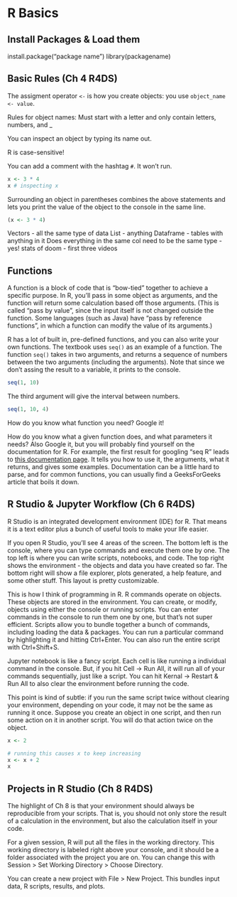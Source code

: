 # R Basics

## Install Packages & Load them
install.package("package name")
library(packagename)


## Basic Rules (Ch 4 R4DS)

The assigment operator `<-` is how you create objects: you use `object_name <- value`.

Rules for object names: Must start with a letter and only contain letters, numbers, and _

You can inspect an object by typing its name out.

R is case-sensitive!

You can add a comment with the hashtag `#`. It won't run.

```r
x <- 3 * 4
x # inspecting x
```

Surrounding an object in parentheses combines the above statements and lets you print the value of the object to the console in the same line.

```r
(x <- 3 * 4)
```
Vectors - all the same type of data
List - anything
Dataframe - tables with anything in it
  Does everything in the same col need to be the same type - yes!
stats of doom - first three videos

## Functions

A function is a block of code that is "bow-tied" together to achieve a specific purpose. In R, you'll pass in some object as arguments, and the function will return some calculation based off those arguments.
(This is called "pass by value", since the input itself is not changed outside the function. Some languages (such as Java) have "pass by reference functions", in which a function can modify the value of its arguments.)

R has a lot of built in, pre-defined functions, and you can also write your own functions. The textbook uses `seq()` as an example of a function. The function `seq()` takes in two arguments, and returns a sequence of numbers between the two arguments (including the arguments). Note that since we don't assing the result to a variable, it prints to the console.


```r
seq(1, 10)
```
The third argument will give the interval between numbers.

```r
seq(1, 10, 4)
```
How do you know what function you need? Google it!

How do you know what a given function does, and what parameters it needs? Also Google it, but you will probably find yourself on the documentation for R. For example, the first result for googling "seq R" leads to [this documentation page](https://www.rdocumentation.org/packages/base/versions/3.6.2/topics/seq). It tells you how to use it, the arguments, what it returns, and gives some examples. Documentation can be a little hard to parse, and for common functions, you can usually find a GeeksForGeeks article that boils it down.


## R Studio & Jupyter Workflow (Ch 6 R4DS)

R Studio is an integrated development environment (IDE) for R. That means it is a text editor plus a bunch of useful tools to make your life easier.

If you open R Studio, you'll see 4 areas of the screen. The bottom left is the console, where you can type commands and execute them one by one. The top left is where you can write scripts, notebooks, and code. The top right shows the environment - the objects and data you have created so far. The bottom right will show a file explorer, plots generated, a help feature, and some other stuff. This layout is pretty customizable.

This is how I think of programming in R. R commands operate on objects. These objects are stored in the environment. You can create, or modify, objects using either the console or running scripts. You can enter commands in the console to run them one by one, but that's not super efficient. Scripts allow you to bundle together a bunch of commands, including loading the data & packages. You can run a particular command by highlighting it and hitting Ctrl+Enter. You can also run the entire script with Ctrl+Shift+S.

Jupyter notebook is like a fancy script. Each cell is like running a individual command in the console. But, if you hit Cell -> Run All, it will run all of your commands sequentially, just like a script. You can hit Kernal -> Restart & Run All to also clear the environment before running the code.

This point is kind of subtle: if you run the same script twice without clearing your environment, depending on your code, it may not be the same as running it once. Suppose you create an object in one script, and then run some action on it in another script. You will do that action twice on the object.

```r
x <- 2
```

```r
# running this causes x to keep increasing
x <- x + 2
x
```
## Projects in R Studio (Ch 8 R4DS)

The highlight of Ch 8 is that your environment should always be reproducible from your scripts. That is, you should not only store the result of a calculation in the environment, but also the calculation itself in your code.

For a given session, R will put all the files in the working directory. This working directory is labeled right above your console, and it should be a folder associated with the project you are on. You can change this with Session > Set Working Directory > Choose Directory.

You can create a new project with File > New Project. This bundles input data, R scripts, results, and plots.



